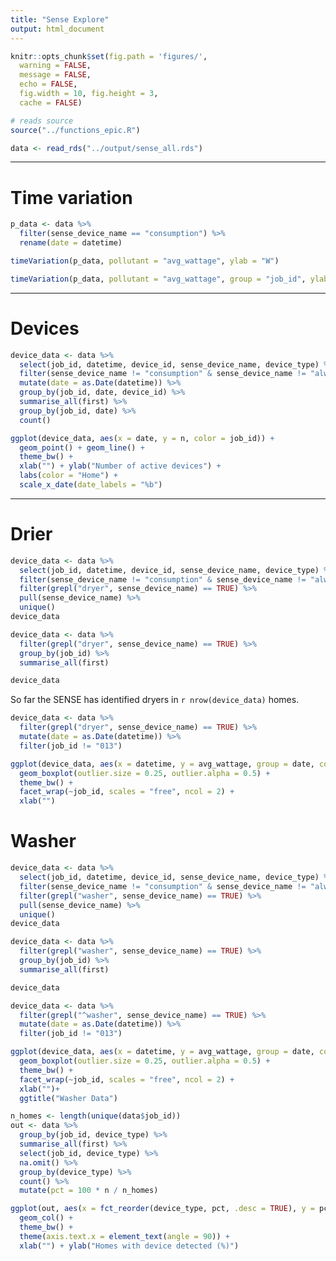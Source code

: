 ```yaml
---
title: "Sense Explore"
output: html_document
---
```


```r
knitr::opts_chunk$set(fig.path = 'figures/',
  warning = FALSE,
  message = FALSE,
  echo = FALSE,
  fig.width = 10, fig.height = 3,
  cache = FALSE)
```

```r
# reads source
source("../functions_epic.R")
```

```r
data <- read_rds("../output/sense_all.rds")
```

---

# Time variation

```r
p_data <- data %>%
  filter(sense_device_name == "consumption") %>%
  rename(date = datetime)
```

```r
timeVariation(p_data, pollutant = "avg_wattage", ylab = "W")
```

```r
timeVariation(p_data, pollutant = "avg_wattage", group = "job_id", ylab = "W")
```

---

# Devices

```r
device_data <- data %>%
  select(job_id, datetime, device_id, sense_device_name, device_type) %>%
  filter(sense_device_name != "consumption" & sense_device_name != "always on") %>%
  mutate(date = as.Date(datetime)) %>%
  group_by(job_id, date, device_id) %>%
  summarise_all(first) %>%
  group_by(job_id, date) %>%
  count()
```

```r
ggplot(device_data, aes(x = date, y = n, color = job_id)) +
  geom_point() + geom_line() +
  theme_bw() +
  xlab("") + ylab("Number of active devices") +
  labs(color = "Home") +
  scale_x_date(date_labels = "%b")
```

---

# Drier

```r
device_data <- data %>%
  select(job_id, datetime, device_id, sense_device_name, device_type) %>%
  filter(sense_device_name != "consumption" & sense_device_name != "always on") %>%
  filter(grepl("dryer", sense_device_name) == TRUE) %>%
  pull(sense_device_name) %>%
  unique()
device_data
```

```r
device_data <- data %>%
  filter(grepl("dryer", sense_device_name) == TRUE) %>%
  group_by(job_id) %>%
  summarise_all(first)

device_data
```

So far the SENSE has identified dryers in `r nrow(device_data)` homes.

```r
device_data <- data %>%
  filter(grepl("dryer", sense_device_name) == TRUE) %>%
  mutate(date = as.Date(datetime)) %>%
  filter(job_id != "013")
```

```r
ggplot(device_data, aes(x = datetime, y = avg_wattage, group = date, color = job_id)) +
  geom_boxplot(outlier.size = 0.25, outlier.alpha = 0.5) +
  theme_bw() +
  facet_wrap(~job_id, scales = "free", ncol = 2) +
  xlab("")
```

# Washer
```r
device_data <- data %>%
  select(job_id, datetime, device_id, sense_device_name, device_type) %>%
  filter(sense_device_name != "consumption" & sense_device_name != "always on") %>%
  filter(grepl("washer", sense_device_name) == TRUE) %>%
  pull(sense_device_name) %>%
  unique()
device_data
```
```r
device_data <- data %>%
  filter(grepl("washer", sense_device_name) == TRUE) %>%
  group_by(job_id) %>%
  summarise_all(first)

device_data
```
```r
device_data <- data %>%
  filter(grepl("^washer", sense_device_name) == TRUE) %>%
  mutate(date = as.Date(datetime)) %>%
  filter(job_id != "013")
```

```r
ggplot(device_data, aes(x = datetime, y = avg_wattage, group = date, color = job_id)) +
  geom_boxplot(outlier.size = 0.25, outlier.alpha = 0.5) +
  theme_bw() +
  facet_wrap(~job_id, scales = "free", ncol = 2) +
  xlab("")+
  ggtitle("Washer Data")
```


```r
n_homes <- length(unique(data$job_id))
out <- data %>%
  group_by(job_id, device_type) %>%
  summarise_all(first) %>%
  select(job_id, device_type) %>%
  na.omit() %>%
  group_by(device_type) %>%
  count() %>%
  mutate(pct = 100 * n / n_homes)
```

```r
ggplot(out, aes(x = fct_reorder(device_type, pct, .desc = TRUE), y = pct)) +
  geom_col() +
  theme_bw() +
  theme(axis.text.x = element_text(angle = 90)) +
  xlab("") + ylab("Homes with device detected (%)")
```


